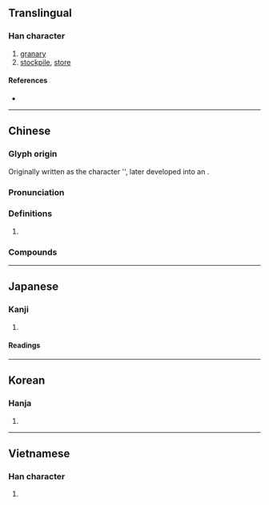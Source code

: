 {{also|廪|稟}}
{{character info/new}}
==Translingual==

===Han character===
{{Han char|rn=53|rad=广|as=13|sn=16|four=00294|canj=IYWD|ids=⿸广稟}}

# [[granary]]
# [[stockpile]], [[store]]

====References====
* {{Han ref|kx=0351.220|dkj=09515|dj=0664.230|hdz=20905.160|uh=5EE9|ud=24297|bh=E96F|bd=59759}}

----

==Chinese==
{{zh-forms|s=廪}}

===Glyph origin===
{{Han etym}}
Originally written as the character '{{zh-l|㐭}}', later developed into an {{Han compound|广|㐭|禾|ls2=psc|ls=ic|c1=s|c2=p|c3=s|t1=house|t2=granary|t3=rice}}.

===Pronunciation===
{{zh-pron
|m=lǐn,lǎn
|c=lam5
|mc=y
|oc=y
|ma=
|cat=n,v
}}

===Definitions===
{{zh-hanzi}}

# {{rfdef|zh}}

===Compounds===
{{zh-der|廩秋|倉廩|俸廩|廩膳生員|廩粟|倒廩傾囷|廩食|廩稍|廩生|廩膳秀才|廩膳|廩廩|發廩|餼廩|食廩餼}}

----

==Japanese==

===Kanji===
{{ja-kanji|grade=|rs=广13}}

# {{rfdef|ja|sort=广13}}

====Readings====
{{ja-readings
|on=りん
|kun=くら-
}}

----

==Korean==

===Hanja===
{{ko-hanja|hangeul=름|rv=reum|mr=rŭm}}

# {{rfdef|ko|sort=广13}}

----

==Vietnamese==

===Han character===
{{vi-hantu|[[lẫm]], [[lắm]], [[lẩm]], [[rắm]], [[lúm]], [[lũm]]|rs=广13}}

# {{rfdef|vi|sort=广13}}